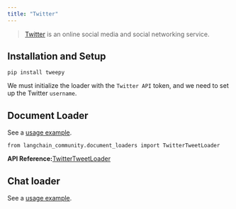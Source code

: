 ```yaml
---
title: "Twitter"
---
```


> [Twitter](https://twitter.com/) is an online social media and social networking service.

## Installation and Setup

```
pip install tweepy
```

We must initialize the loader with the `Twitter API` token, and we need to set up the Twitter `username`.

## Document Loader

See a [usage example](/src/oss/integrations/document_loaders/twitter).

```
from langchain_community.document_loaders import TwitterTweetLoader
```

**API Reference:**[TwitterTweetLoader](https://python.langchain.com/api_reference/community/document_loaders/langchain_community.document_loaders.twitter.TwitterTweetLoader.html)

## Chat loader

See a [usage example](/src/oss/integrations/chat_loaders/twitter).
